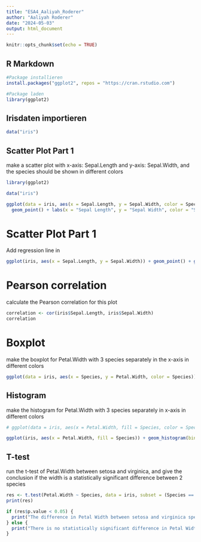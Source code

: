 ```yaml
---
title: "ESA4_Aaliyah_Roderer"
author: "Aaliyah Roderer"
date: "2024-05-03"
output: html_document
---
```


```r
knitr::opts_chunk$set(echo = TRUE)
```

## R Markdown

```r
#Package installieren
install.packages("ggplot2", repos = "https://cran.rstudio.com") 

#Package laden
library(ggplot2)
```

## Irisdaten importieren

```r
data("iris")
```


## Scatter Plot Part 1

make a scatter plot with x-axis: Sepal.Length and y-axis: Sepal.Width, and the species should be shown in different colors

```r

library(ggplot2)

data("iris")

ggplot(data = iris, aes(x = Sepal.Length, y = Sepal.Width, color = Species)) + ggtitle("Scatter Plot") +
  geom_point() + labs(x = "Sepal Length", y = "Sepal Width", color = "Species") + theme_minimal()

```

# Scatter Plot Part 1

Add regression line in

```r

ggplot(iris, aes(x = Sepal.Length, y = Sepal.Width)) + geom_point() + geom_smooth(method = "lm", se = FALSE, color = "black") + ggtitle("Scatter Plot with Regression Line") + labs(x = "Sepal Length", y = "Sepal Width") + theme_minimal()

```

# Pearson correlation

calculate the Pearson correlation for this plot

```r

correlation <- cor(iris$Sepal.Length, iris$Sepal.Width)
correlation

```

# Boxplot

make the boxplot for Petal.Width with 3 species separately in the x-axis in different colors

```r

ggplot(data = iris, aes(x = Species, y = Petal.Width, color = Species)) + geom_boxplot() + ggtitle("Boxplot of Petal Width by Species") + labs(x = "Species", y = "Petal Width") + theme_minimal() + theme(legend.position="none")

```

## Histogram

make the histogram for Petal.Width with 3 species separately in x-axis in different colors

```r

# ggplot(data = iris, aes(x = Petal.Width, fill = Species, color = Species)) + ggtitle("Histogram of Petal Width by Species") + geom_histogram(alpha = 0.5, position = "identity", bins = 50) + labs(x = "Petal Width", y = "Frequency")

ggplot(iris, aes(x = Petal.Width, fill = Species)) + geom_histogram(binwidth = 0.2, position = "identity", alpha = 0.5) + facet_wrap(~Species) + ggtitle("Histogram of Petal Width by Species") + labs(x = "Petal Width", y = "Frequency") 

```

## T-test

run the t-test of Petal.Width between setosa and virginica, and give the conclusion if the width is a statistically significant difference between 2 species

```r

res <- t.test(Petal.Width ~ Species, data = iris, subset = (Species == "setosa" | Species == "virginica"))
print(res)

if (res$p.value < 0.05) {
  print("The difference in Petal Width between setosa and virginica species is statistically significant.")
} else {
  print("There is no statistically significant difference in Petal Width between setosa and virginica species.")
}

```    
